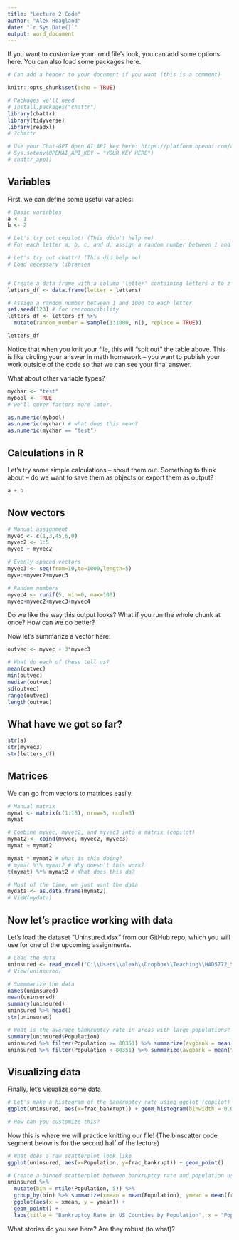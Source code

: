 ```yaml
---
title: "Lecture 2 Code"
author: "Alex Hoagland"
date: "`r Sys.Date()`"
output: word_document
---
```


If you want to customize your .rmd file's look, you can add some options here. You can also load some packages here.

```r
# Can add a header to your document if you want (this is a comment)

knitr::opts_chunk$set(echo = TRUE)

# Packages we'll need
# install.packages("chattr")
library(chattr)
library(tidyverse)
library(readxl)
# ?chattr

# Use your Chat-GPT Open AI API key here: https://platform.openai.com/api-keys
# Sys.setenv(OPENAI_API_KEY = "YOUR KEY HERE") 
# chattr_app()
```

## Variables

First, we can define some useful variables:

```r

# Basic variables
a <- 1
b <- 2

# Let's try out copilot! (This didn't help me)
# For each letter a, b, c, and d, assign a random number between 1 and 100

# Let's try out chattr! (This did help me)
# Load necessary libraries


# Create a data frame with a column 'letter' containing letters a to z
letters_df <- data.frame(letter = letters)

# Assign a random number between 1 and 1000 to each letter
set.seed(123) # for reproducibility
letters_df <- letters_df %>%
  mutate(random_number = sample(1:1000, n(), replace = TRUE))

letters_df
```

Notice that when you knit your file, this will "spit out" the table above. This is like circling your answer in math homework – you want to publish your work outside of the code so that we can see your final answer.

What about other variable types?

```r
mychar <- "test"
mybool <- TRUE
# we'll cover factors more later. 

as.numeric(mybool)
as.numeric(mychar) # what does this mean? 
as.numeric(mychar == "test")

```

## Calculations in R 

Let's try some simple calculations – shout them out. Something to think about -- do we want to save them as objects or export them as output? 

```r
a + b
```

## Now vectors

```r
# Manual assignment
myvec <- c(1,3,45,6,0)
myvec2 <- 1:5
myvec + myvec2

# Evenly spaced vectors
myvec3 <- seq(from=10,to=1000,length=5)
myvec+myvec2+myvec3

# Random numbers
myvec4 <- runif(5, min=0, max=100)
myvec+myvec2+myvec3+myvec4
```
Do we like the way this output looks? What if you run the whole chunk at once? How can we do better?

Now let's summarize a vector here: 

```r
outvec <- myvec + 3*myvec3

# What do each of these tell us? 
mean(outvec)
min(outvec)
median(outvec)
sd(outvec)
range(outvec)
length(outvec)
```

## What have we got so far? 

``` r
str(a)
str(myvec3)
str(letters_df)
```

## Matrices
We can go from vectors to matrices easily. 

```r
# Manual matrix
mymat <- matrix(c(1:15), nrow=5, ncol=3)
mymat 

# Combine myvec, myvec2, and myvec3 into a matrix (copilot)
mymat2 <- cbind(myvec, myvec2, myvec3)
mymat + mymat2

mymat * mymat2 # what is this doing? 
# mymat %*% mymat2 # Why doesn't this work? 
t(mymat) %*% mymat2 # What does this do? 

# Most of the time, we just want the data
mydata <- as.data.frame(mymat2)
# VieW(mydata)
```

## Now let's practice working with data

Let's load the dataset "Uninsured.xlsx" from our GitHub repo, which you will use for one of the upcoming assignments. 

```r
# Load the data
uninsured <- read_excel("C:\\Users\\alexh\\Dropbox\\Teaching\\HAD5772_Stats\\HAD5772_2025W\\HAD5772\\Datasets\\Uninsured.xlsx") 
# View(uninsured)

# Summmarize the data
names(uninsured)
mean(uninsured)
summary(uninsured)
uninsured %>% head()
str(uninsured)

# What is the average bankruptcy rate in areas with large populations? 
summary(uninsured$Population)
uninsured %>% filter(Population >= 80351) %>% summarize(avgbank = mean(frac_bankrupt))
uninsured %>% filter(Population < 80351) %>% summarize(avgbank = mean(frac_bankrupt)) # Do these seem different? We will learn how to test! 
```

## Visualizing data
Finally, let's visualize some data. 

```r
# Let's make a histogram of the bankruptcy rate using ggplot (copilot)
ggplot(uninsured, aes(x=frac_bankrupt)) + geom_histogram(binwidth = 0.001, fill="blue", color="black") + labs(title="Bankruptcy Rate in US Counties", x="Fraction of Bankruptcies", y="Count")

# How can you customize this? 
```

Now this is where we will practice knitting our file! (The binscatter code segment below is for the second half of the lecture)

```r
# What does a raw scatterplot look like 
ggplot(uninsured, aes(x=Population, y=frac_bankrupt)) + geom_point()

# Create a binned scatterplot between bankruptcy rate and population using ggplot
uninsured %>%
  mutate(bin = ntile(Population, 5)) %>%
  group_by(bin) %>% summarize(xmean = mean(Population), ymean = mean(frac_bankrupt)) %>% 
  ggplot(aes(x = xmean, y = ymean)) +
  geom_point() +
  labs(title = "Bankruptcy Rate in US Counties by Population", x = "Population", y = "Fraction of Bankruptcies")
```

What stories do you see here? Are they robust (to what)?


